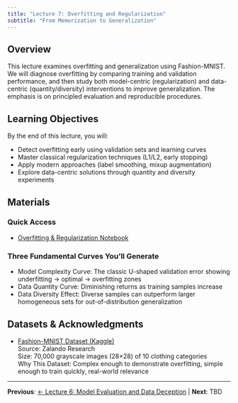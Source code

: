 ```yaml
---
title: "Lecture 7: Overfitting and Regularization"
subtitle: "From Memorization to Generalization"
---
```


## Overview

This lecture examines overfitting and generalization using Fashion-MNIST. We will diagnose overfitting by comparing training and validation performance, and then study both model-centric (regularization) and data-centric (quantity/diversity) interventions to improve generalization. The emphasis is on principled evaluation and reproducible procedures.

## Learning Objectives

By the end of this lecture, you will:

- Detect overfitting early using validation sets and learning curves
- Master classical regularization techniques (L1/L2, early stopping)
- Apply modern approaches (label smoothing, mixup augmentation)
- Explore data-centric solutions through quantity and diversity experiments

## Materials

::: {.callout-tip}
### Quick Access

- [Overfitting & Regularization Notebook](https://github.com/jinming99/learn-ml-by-building/blob/main/Lecture%207%20Regularization%20and%20Generalization/07-Overfitting-Regularization.ipynb)
:::

::: {.callout-note}
### Three Fundamental Curves You'll Generate

- Model Complexity Curve: The classic U-shaped validation error showing underfitting → optimal → overfitting zones
- Data Quantity Curve: Diminishing returns as training samples increase
- Data Diversity Effect: Diverse samples can outperform larger homogeneous sets for out-of-distribution generalization
:::

## Datasets & Acknowledgments

- [Fashion-MNIST Dataset (Kaggle)](https://www.kaggle.com/datasets/zalando-research/fashionmnist)  
  Source: Zalando Research  
  Size: 70,000 grayscale images (28×28) of 10 clothing categories  
  Why This Dataset: Complex enough to demonstrate overfitting, simple enough to train quickly, real-world relevance

---

**Previous**: [← Lecture 6: Model Evaluation and Data Deception](06-model-eval.qmd) | **Next**: TBD
